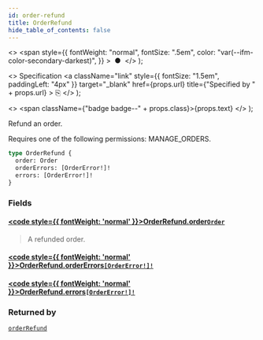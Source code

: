 ```yaml
---
id: order-refund
title: OrderRefund
hide_table_of_contents: false
---
```


  <>
    <span
      style={{
        fontWeight: "normal",
        fontSize: ".5em",
        color: "var(--ifm-color-secondary-darkest)",
      }}
    >
      &nbsp;●&nbsp;
    </span>
  </>
);

  <>
    Specification
    <a
      className="link"
      style={{ fontSize: "1.5em", paddingLeft: "4px" }}
      target="\_blank"
      href={props.url}
      title={"Specified by " + props.url}
    >
      ⎘
    </a>
  </>
);

  <>
    <span className={"badge badge--" + props.class}>{props.text}</span>
  </>
);

Refund an order.

Requires one of the following permissions: MANAGE_ORDERS.

```graphql
type OrderRefund {
  order: Order
  orderErrors: [OrderError!]!
  errors: [OrderError!]!
}
```

### Fields

#### [<code style={{ fontWeight: 'normal' }}>OrderRefund.<b>order</b></code>](#)<Bullet />[`Order`](../../api-reference/objects/order) <Badge class="secondary" text="object"/>

> A refunded order.

#### [<code style={{ fontWeight: 'normal' }}>OrderRefund.<b>orderErrors</b></code>](#)<Bullet />[`[OrderError!]!`](../../api-reference/objects/order-error) <Badge class="secondary" text="non-null"/> <Badge class="secondary" text="object"/>

>

#### [<code style={{ fontWeight: 'normal' }}>OrderRefund.<b>errors</b></code>](#)<Bullet />[`[OrderError!]!`](../../api-reference/objects/order-error) <Badge class="secondary" text="non-null"/> <Badge class="secondary" text="object"/>

>

### Returned by

[`orderRefund`](../../api-reference/mutations/order-refund) <Badge class="secondary" text="mutation"/>
